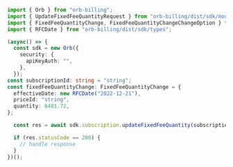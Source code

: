 ```typescript UpdateFixedFeeQuantity.ts
import { Orb } from "orb-billing";
import { UpdateFixedFeeQuantityRequest } from "orb-billing/dist/sdk/models/operations";
import { FixedFeeQuantityChange, FixedFeeQuantityChangeChangeOption } from "orb-billing/dist/sdk/models/shared";
import { RFCDate } from "orb-billing/dist/sdk/types";

(async() => {
  const sdk = new Orb({
    security: {
      apiKeyAuth: "",
    },
  });
const subscriptionId: string = "string";
const fixedFeeQuantityChange: FixedFeeQuantityChange = {
  effectiveDate: new RFCDate("2022-12-21"),
  priceId: "string",
  quantity: 6481.72,
};

  const res = await sdk.subscription.updateFixedFeeQuantity(subscriptionId, fixedFeeQuantityChange);

  if (res.statusCode == 200) {
    // handle response
  }
})();
```

